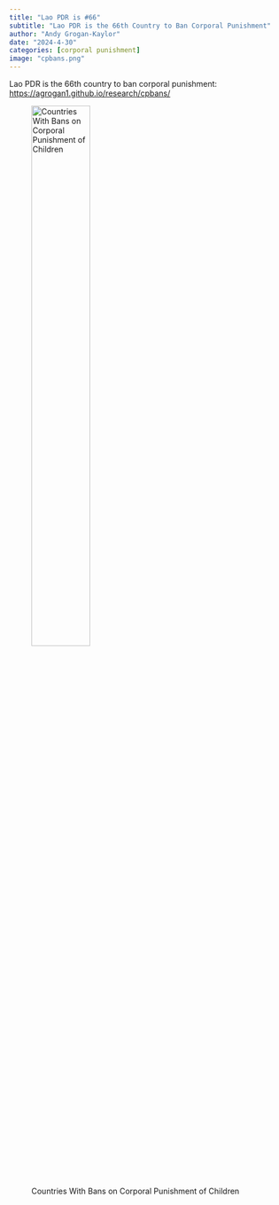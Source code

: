 ```yaml
---
title: "Lao PDR is #66"
subtitle: "Lao PDR is the 66th Country to Ban Corporal Punishment"
author: "Andy Grogan-Kaylor"
date: "2024-4-30"
categories: [corporal punishment]
image: "cpbans.png"
---
```


Lao PDR is the 66th country to ban corporal punishment: [https://agrogan1.github.io/research/cpbans/](https://agrogan1.github.io/research/cpbans/)

![Countries With Bans on Corporal Punishment of Children](cpbans.png){width=50%}






